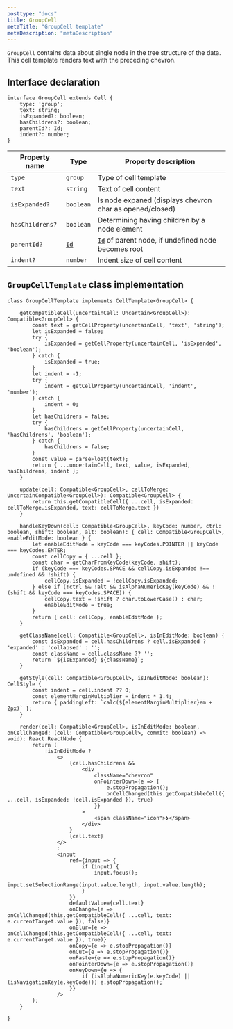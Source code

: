 ```yaml
---
posttype: "docs"
title: GroupCell
metaTitle: "GroupCell template"
metaDescription: "metaDescription"
---
```


 `GroupCell` contains data about single node in the tree structure of the data. This cell template renders text with 
 the preceding chevron.

## Interface declaration 

```tsx
interface GroupCell extends Cell {
    type: 'group';
    text: string;
    isExpanded?: boolean;
    hasChildrens?: boolean;
    parentId?: Id;
    indent?: number;
}
```

| Property name         | Type              | Property description | 
| ------------          | -------------     | -------------------- |
| `type`                | `group`           | Type of cell template | 
| `text`                | `string`          | Text of cell content | 
| `isExpanded?`         | `boolean`         | Is node expaned (displays chevron char as opened/closed) | 
| `hasChildrens?`       | `boolean`         | Determining having children by a node element | 
| `parentId?`           | [`Id`](link)      | [`Id`](link) of parent node, if undefined node becomes root | 
| `indent?`             | `number`          | Indent size of cell content | 

## `GroupCellTemplate` class implementation

```tsx
class GroupCellTemplate implements CellTemplate<GroupCell> {

    getCompatibleCell(uncertainCell: Uncertain<GroupCell>): Compatible<GroupCell> {
        const text = getCellProperty(uncertainCell, 'text', 'string');
        let isExpanded = false;
        try {
            isExpanded = getCellProperty(uncertainCell, 'isExpanded', 'boolean');
        } catch {
            isExpanded = true;
        }
        let indent = -1;
        try {
            indent = getCellProperty(uncertainCell, 'indent', 'number');
        } catch {
            indent = 0;
        }
        let hasChildrens = false;
        try {
            hasChildrens = getCellProperty(uncertainCell, 'hasChildrens', 'boolean');
        } catch {
            hasChildrens = false;
        }
        const value = parseFloat(text);
        return { ...uncertainCell, text, value, isExpanded, hasChildrens, indent };
    }

    update(cell: Compatible<GroupCell>, cellToMerge: UncertainCompatible<GroupCell>): Compatible<GroupCell> {
        return this.getCompatibleCell({ ...cell, isExpanded: cellToMerge.isExpanded, text: cellToMerge.text })
    }

    handleKeyDown(cell: Compatible<GroupCell>, keyCode: number, ctrl: boolean, shift: boolean, alt: boolean): { cell: Compatible<GroupCell>, enableEditMode: boolean } {
        let enableEditMode = keyCode === keyCodes.POINTER || keyCode === keyCodes.ENTER;
        const cellCopy = { ...cell };
        const char = getCharFromKeyCode(keyCode, shift);
        if (keyCode === keyCodes.SPACE && cellCopy.isExpanded !== undefined && !shift) {
            cellCopy.isExpanded = !cellCopy.isExpanded;
        } else if (!ctrl && !alt && isAlphaNumericKey(keyCode) && !(shift && keyCode === keyCodes.SPACE)) {
            cellCopy.text = !shift ? char.toLowerCase() : char;
            enableEditMode = true;
        }
        return { cell: cellCopy, enableEditMode };
    }

    getClassName(cell: Compatible<GroupCell>, isInEditMode: boolean) {
        const isExpanded = cell.hasChildrens ? cell.isExpanded ? 'expanded' : 'collapsed' : '';
        const className = cell.className ?? '';
        return `${isExpanded} ${className}`;
    }

    getStyle(cell: Compatible<GroupCell>, isInEditMode: boolean): CellStyle {
        const indent = cell.indent ?? 0;
        const elementMarginMultiplier = indent * 1.4;
        return { paddingLeft: `calc(${elementMarginMultiplier}em + 2px)` };
    }

    render(cell: Compatible<GroupCell>, isInEditMode: boolean, onCellChanged: (cell: Compatible<GroupCell>, commit: boolean) => void): React.ReactNode {
        return (
            !isInEditMode ?
                <>
                    {cell.hasChildrens &&
                        <div
                            className="chevron"
                            onPointerDown={e => {
                                e.stopPropagation();
                                onCellChanged(this.getCompatibleCell({ ...cell, isExpanded: !cell.isExpanded }), true)
                            }}
                        >
                            <span className="icon">❯</span>
                        </div>
                    }
                    {cell.text}
                </>
                :
                <input
                    ref={input => {
                        if (input) {
                            input.focus();
                            input.setSelectionRange(input.value.length, input.value.length);
                        }
                    }}
                    defaultValue={cell.text}
                    onChange={e => onCellChanged(this.getCompatibleCell({ ...cell, text: e.currentTarget.value }), false)}
                    onBlur={e => onCellChanged(this.getCompatibleCell({ ...cell, text: e.currentTarget.value }), true)}
                    onCopy={e => e.stopPropagation()}
                    onCut={e => e.stopPropagation()}
                    onPaste={e => e.stopPropagation()}
                    onPointerDown={e => e.stopPropagation()}
                    onKeyDown={e => {
                        if (isAlphaNumericKey(e.keyCode) || (isNavigationKey(e.keyCode))) e.stopPropagation();
                    }}
                />
        );
    }

}
```